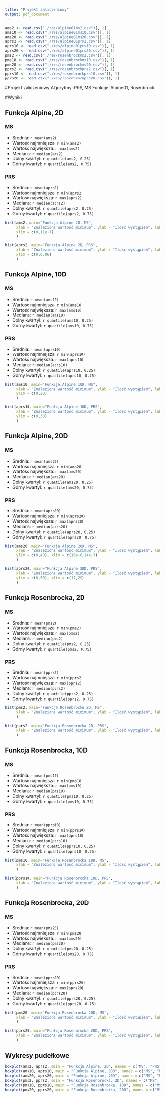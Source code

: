 ```yaml
---
title: "Projekt zaliczeniowy"
output: pdf_document
---
```


```r
ams2 <- read.csv("./res/alpine01ms2.csv")[, 1]
ams10 <- read.csv("./res/alpine01ms10.csv")[, 1]
ams20 <- read.csv("./res/alpine01ms20.csv")[, 1]
aprs2 <- read.csv("./res/alpine01prs2.csv")[, 1]
aprs10 <- read.csv("./res/alpine01prs10.csv")[, 1]
aprs20 <- read.csv("./res/alpine01prs20.csv")[, 1]
pms2 <- read.csv("./res/rosenbrockms2.csv")[, 1]
pms10 <- read.csv("./res/rosenbrockms10.csv")[, 1]
pms20 <- read.csv("./res/rosenbrockms20.csv")[, 1]
pprs2 <- read.csv("./res/rosenbrockprs2.csv")[, 1]
pprs10 <- read.csv("./res/rosenbrockprs10.csv")[, 1]
pprs20 <- read.csv("./res/rosenbrockprs20.csv")[, 1]
```

#Projekt zaliczeniowy
Algorytmy: PRS, MS
Funkcje: Alpine01, Rosenbrock

#Wyniki

## Funkcja Alpine, 2D
### MS
* Średnia: `r mean(ams2)`
* Wartość najmniejsza: `r min(ams2)`
* Wartość największa: `r max(ams2)`
* Mediana: `r median(ams2)`
* Dolny kwartyl: `r quantile(ams2, 0.25)`
* Górny kwartyl: `r quantile(ams2, 0.75)`

### PRS
* Średnia: `r mean(aprs2)`
* Wartość najmniejsza: `r min(aprs2)`
* Wartość największa: `r max(aprs2)`
* Mediana: `r median(aprs2)`
* Dolny kwartyl: `r quantile(aprs2, 0.25)`
* Górny kwartyl: `r quantile(aprs2, 0.75)`

```r
hist(ams2, main="Funkcja Alpine 2D, MS", 
     xlab = "Znaleziona wartość minimum", ylab = "Ilość wystąpień", labels = TRUE,
     xlim = c(0,11e-7)
     )
```

```r
hist(aprs2, main="Funkcja Alpine 2D, PRS", 
     xlab = "Znaleziona wartość minimum", ylab = "Ilość wystąpień", labels = TRUE,
     xlim = c(0,0.06)
     )
```

## Funkcja Alpine, 10D
### MS
* Średnia: `r mean(ams10)`
* Wartość najmniejsza: `r min(ams10)`
* Wartość największa: `r max(ams10)`
* Mediana: `r median(ams10)`
* Dolny kwartyl: `r quantile(ams10, 0.25)`
* Górny kwartyl: `r quantile(ams10, 0.75)`

### PRS
* Średnia: `r mean(aprs10)`
* Wartość najmniejsza: `r min(aprs10)`
* Wartość największa: `r max(aprs10)`
* Mediana: `r median(aprs10)`
* Dolny kwartyl: `r quantile(aprs10, 0.25)`
* Górny kwartyl: `r quantile(aprs10, 0.75)`

```r
hist(ams10, main="Funkcja Alpine 10D, MS", 
     xlab = "Znaleziona wartość minimum", ylab = "Ilość wystąpień", labels = TRUE,
     ylim = c(0,20)
     )
```

```r
hist(aprs10, main="Funkcja Alpine 10D, PRS", 
     xlab = "Znaleziona wartość minimum", ylab = "Ilość wystąpień", labels = TRUE,
     ylim = c(0,30)
     )
```

## Funkcja Alpine, 20D
### MS
* Średnia: `r mean(ams20)`
* Wartość najmniejsza: `r min(ams20)`
* Wartość największa: `r max(ams20)`
* Mediana: `r median(ams20)`
* Dolny kwartyl: `r quantile(ams20, 0.25)`
* Górny kwartyl: `r quantile(ams20, 0.75)`

### PRS
* Średnia: `r mean(aprs20)`
* Wartość najmniejsza: `r min(aprs20)`
* Wartość największa: `r max(aprs20)`
* Mediana: `r median(aprs20)`
* Dolny kwartyl: `r quantile(aprs20, 0.25)`
* Górny kwartyl: `r quantile(aprs20, 0.75)`

```r
hist(ams20, main="Funkcja Alpine 20D, MS", 
     xlab = "Znaleziona wartość minimum", ylab = "Ilość wystąpień", labels = TRUE,
     ylim = c(0,40), xlim = c(16e-6,14e-3)
     )
```

```r
hist(aprs20, main="Funkcja Alpine 20D, PRS", 
     xlab = "Znaleziona wartość minimum", ylab = "Ilość wystąpień", labels = TRUE,
     ylim = c(0,50), xlim = c(17,29)
     )
```

## Funkcja Rosenbrocka, 2D
### MS
* Średnia: `r mean(pms2)`
* Wartość najmniejsza: `r min(pms2)`
* Wartość największa: `r max(pms2)`
* Mediana: `r median(pms2)`
* Dolny kwartyl: `r quantile(pms2, 0.25)`
* Górny kwartyl: `r quantile(pms2, 0.75)`

### PRS
* Średnia: `r mean(pprs2)`
* Wartość najmniejsza: `r min(pprs2)`
* Wartość największa: `r max(pprs2)`
* Mediana: `r median(pprs2)`
* Dolny kwartyl: `r quantile(pprs2, 0.25)`
* Górny kwartyl: `r quantile(pprs2, 0.75)`

```r
hist(pms2, main="Funkcja Rosenbrocka 2D, MS", 
     xlab = "Znaleziona wartość minimum", ylab = "Ilość wystąpień", labels = TRUE
     )
```

```r
hist(pprs2, main="Funkcja Rosenbrocka 2D, PRS", 
     xlab = "Znaleziona wartość minimum", ylab = "Ilość wystąpień", labels = TRUE
     )
```

## Funkcja Rosenbrocka, 10D
### MS
* Średnia: `r mean(pms10)`
* Wartość najmniejsza: `r min(pms10)`
* Wartość największa: `r max(pms10)`
* Mediana: `r median(pms10)`
* Dolny kwartyl: `r quantile(pms10, 0.25)`
* Górny kwartyl: `r quantile(pms10, 0.75)`

### PRS
* Średnia: `r mean(pprs10)`
* Wartość najmniejsza: `r min(pprs10)`
* Wartość największa: `r max(pprs10)`
* Mediana: `r median(pprs10)`
* Dolny kwartyl: `r quantile(pprs10, 0.25)`
* Górny kwartyl: `r quantile(pprs10, 0.75)`

```r
hist(pms10, main="Funkcja Rosenbrocka 10D, MS", 
     xlab = "Znaleziona wartość minimum", ylab = "Ilość wystąpień", labels = TRUE,
     )
```

```r
hist(pprs10, main="Funkcja Rosenbrocka 10D, PRS", 
     xlab = "Znaleziona wartość minimum", ylab = "Ilość wystąpień", labels = TRUE,
     )
```

## Funkcja Rosenbrocka, 20D
### MS
* Średnia: `r mean(pms20)`
* Wartość najmniejsza: `r min(pms20)`
* Wartość największa: `r max(pms20)`
* Mediana: `r median(pms20)`
* Dolny kwartyl: `r quantile(pms20, 0.25)`
* Górny kwartyl: `r quantile(pms20, 0.75)`

### PRS
* Średnia: `r mean(pprs20)`
* Wartość najmniejsza: `r min(pprs20)`
* Wartość największa: `r max(pprs20)`
* Mediana: `r median(pprs20)`
* Dolny kwartyl: `r quantile(pprs20, 0.25)`
* Górny kwartyl: `r quantile(pprs20, 0.75)`

```r
hist(pms20, main="Funkcja Rosenbrocka 20D, MS", 
     xlab = "Znaleziona wartość minimum", ylab = "Ilość wystąpień", labels = TRUE,
     )
```

```r
hist(pprs20, main="Funkcja Rosenbrocka 20D, PRS", 
     xlab = "Znaleziona wartość minimum", ylab = "Ilość wystąpień", labels = TRUE,
     )
```

## Wykresy pudełkowe

```r
boxplot(ams2, aprs2, main = "Funkcja Alpine, 2D", names = c("MS", "PRS"), ylab = "Wartość")
boxplot(ams10, aprs10, main = "Funkcja Alpine, 10D", names = c("MS", "PRS"), ylab = "Wartość")
boxplot(ams20, aprs20, main = "Funkcja Alpine, 20D", names = c("MS", "PRS"), ylab = "Wartość")
boxplot(pms2, pprs2, main = "Funkcja Rosenbrocka, 2D", names = c("MS", "PRS"), ylab = "Wartość")
boxplot(pms10, pprs10, main = "Funkcja Rosenbrocka, 10D", names = c("MS", "PRS"), ylab = "Wartość")
boxplot(pms20, pprs20, main = "Funkcja Rosenbrocka, 20D", names = c("MS", "PRS"), ylab = "Wartość")
```